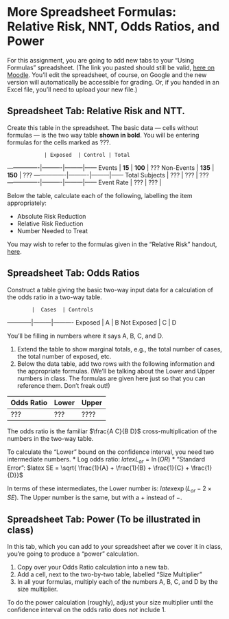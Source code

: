 More Spreadsheet Formulas: Relative Risk, NNT, Odds Ratios, and Power
========================================================

For this assignment, you are going to add new tabs to your "Using Formulas" spreadsheet.  (The link you pasted should still be valid, [here on Moodle](https://moodle.macalester.edu/mod/assign/view.php?id=19092).  You'll edit the spreadsheet, of course, on Google and the new version will automatically be accessible for grading.  Or, if you handed in an Excel file, you'll need to upload your new file.)

**Spreadsheet Tab**: Relative Risk and NTT.
------------------------

Create this table in the spreadsheet.  The basic data --- cells without formulas --- is the two way table **shown in bold**.  You will be entering formulas for the cells marked as ???. 

                | Exposed  | Control | Total
----------------|----------|---------|------
Events          | **15**   | **100** | ???
Non-Events      | **135**  | **150** | ???
----------------|----------|---------|------
Total Subjects  |  ???     | ???     | ???
----------------|----------|---------|------
Event Rate      |  ???     | ???     | 


Below the table,  calculate each of the following, labelling the item appropriately:

* Absolute Risk Reduction
* Relative Risk Reduction
* Number Needed to Treat

You may wish to refer to the formulas given in the "Relative Risk" handout, [here](https://dl.dropbox.com/u/5098197/Epidemiology/Activities/relative-risk-nnt.pdf).

**Spreadsheet Tab**: Odds Ratios
--------------------------------

Construct a table giving the basic two-way input data for a calculation of the odds ratio in a two-way table.

            |  Cases  | Controls 
------------|---------|----------
Exposed     |  A      | B
Not Exposed | C       | D

You'll be filling in numbers where it says A, B, C, and D.

1. Extend the table to show marginal totals, e.g., the total number of cases, the total number of exposed, etc.
2. Below the data table, add two rows with the following information and the appropriate formulas.  (We'll be talking about the Lower and Upper numbers in class.  The formulas are given here just so that you can reference them.  Don't freak out!)

Odds Ratio |  Lower | Upper
-----------|--------|-------
  ???      |  ???   | ????
  
The odds ratio is the familiar $\frac{A C}{B D}$ cross-multiplication of the numbers in the two-way table.

To calculate the "Lower" bound on the confidence interval, you need two intermediate numbers.
* Log odds ratio: $latex L_{or} = \ln(OR)$
* "Standard Error": $latex SE = \sqrt{ \frac{1}{A} + \frac{1}{B} + \frac{1}{C} + \frac{1}{D}}$

In terms of these intermediates, the Lower number is:
$latex \exp( L_{or} - 2\times SE)$.  The Upper number is the same, but with a $+$ instead of $-$.

Spreadsheet Tab: Power (To be illustrated in class)
----------------------------

In this tab, which you can add to your spreadsheet after we cover it in class, you're going to produce a "power" calculation.

1. Copy over your Odds Ratio calculation into a new tab.
2. Add a cell, next to the two-by-two table, labelled "Size Multiplier"
3. In all your formulas, multiply each of the numbers A, B, C, and D by the size multiplier.

To do the power calculation (roughly), adjust your size multiplier until the confidence interval on the odds ratio does *not* include 1.
 
